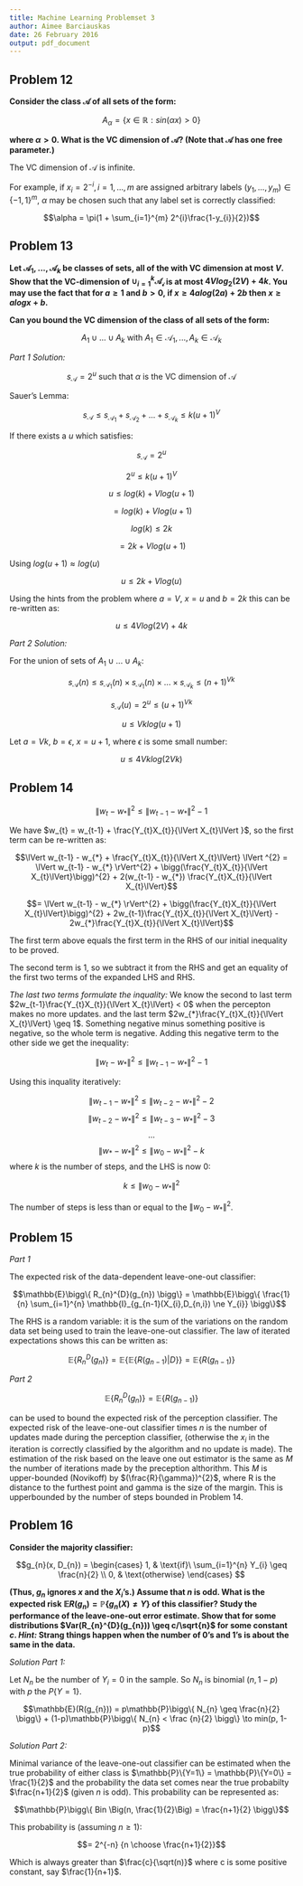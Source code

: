 ```yaml
---
title: Machine Learning Problemset 3
author: Aimee Barciauskas
date: 26 February 2016
output: pdf_document
---
```


## **Problem 12**

**Consider the class $\mathcal{A}$ of all sets of the form:**

$$A_{\alpha} = \{ x \in \mathbb{R} : sin(\alpha x) > 0 \}$$

**where $\alpha > 0$. What is the VC dimension of $\mathcal{A}$? (Note that $\mathcal{A}$ has one free parameter.)**

The VC dimension of $\mathcal{A}$ is infinite.

For example, if $x_{i} = 2^{-i}, i = 1, ..., m$ are assigned arbitrary labels $(y_{1},...,y_{m}) \in \{-1,1\}^{m}$, $\alpha$ may be chosen such that any label set is correctly classified:

$$\alpha = \pi(1 + \sum_{i=1}^{m} 2^{i}\frac{1-y_{i}}{2})$$

## **Problem 13** 

**Let $\mathcal{A}_{1}, ... , \mathcal{A}_{k}$ be classes of sets, all of the with VC dimension at most $V$. Show that the VC-dimension of $\cup_{i=1}^{k} \mathcal{A_{i}}$ is at most $4Vlog_{2}(2V) + 4k$. You may use the fact that for $a \geq 1$ and $b > 0$, if $x \geq 4a log(2a) + 2b$ then $x \geq a log x + b$.**

**Can you bound the VC dimension of the class of all sets of the form:**

$$A_{1} \cup ... \cup A_{k} \text{ with } A_{1} \in \mathcal{A}_{1}, ..., A_{k} \in \mathcal{A}_{k}$$

*Part 1 Solution:*

$$s_{\mathcal{A}} = 2^{u} \text{ such that $\alpha$ is the VC dimension of $\mathcal{A}$}$$

Sauer's Lemma:

$$s_{\mathcal{A}} \leq s_{\mathcal{A}_{1}} + s_{\mathcal{A}_{2}} + ... + s_{\mathcal{A}_{k}} \leq k(u+1)^{V} $$

If there exists a $u$ which satisfies:

$$s_{\mathcal{A}} = 2^{u}$$

$$2^{u} \leq k(u+1)^{V}$$

$$u \leq log(k) + Vlog(u+1)$$

$$ = log(k) + Vlog(u+1)$$

$$log(k) \leq 2k$$

$$= 2k + Vlog(u+1)$$

Using $log(u+1) \approx log(u)$

$$u \leq 2k + Vlog(u)$$

Using the hints from the problem where $a = V$, $x = u$ and $b = 2k$ this can be re-written as:

$$u \leq 4Vlog(2V) + 4k$$

*Part 2 Solution:*

For the union of sets of $A_{1} \cup ... \cup A_{k}$:

$$s_{\mathcal{A}}(n) \leq s_{\mathcal{A}_{1}}(n) \times s_{\mathcal{A}_{1}}(n) \times ... \times s_{\mathcal{A}_{k}} \leq (n+1)^{Vk}$$

$$s_{\mathcal{A}}(u) = 2^{u} \leq (u+1)^{Vk}$$

$$u \leq Vklog(u+1)$$

Let $a = Vk$, $b=\epsilon$, $x=u+1$, where $\epsilon$ is some small number:

$$u \leq 4Vklog(2Vk)$$

## **Problem 14**

$$\lVert w_{t} - w_{*} \rVert^{2} \leq \lVert w_{t-1} - w_{*} \rVert^{2} - 1$$

We have $w_{t} = w_{t-1} + \frac{Y_{t}X_{t}}{\lVert X_{t}\lVert }$, so the first term can be re-written as:

$$\lVert w_{t-1} - w_{*} + \frac{Y_{t}X_{t}}{\lVert X_{t}\lVert} \lVert ^{2} = \lVert w_{t-1} - w_{*} \rVert^{2} + \bigg(\frac{Y_{t}X_{t}}{\lVert X_{t}\lVert}\bigg)^{2} + 2(w_{t-1} - w_{*}) \frac{Y_{t}X_{t}}{\lVert X_{t}\lVert}$$

$$= \lVert w_{t-1} - w_{*} \rVert^{2} + \bigg(\frac{Y_{t}X_{t}}{\lVert X_{t}\lVert}\bigg)^{2} + 2w_{t-1}\frac{Y_{t}X_{t}}{\lVert X_{t}\lVert} - 2w_{*}\frac{Y_{t}X_{t}}{\lVert X_{t}\lVert}$$

The first term above equals the first term in the RHS of our initial inequality to be proved.

The second term is 1, so we subtract it from the RHS and get an equality of the first two terms of the expanded LHS and RHS.

*The last two terms formulate the inquality:* We know the second to last term $2w_{t-1}\frac{Y_{t}X_{t}}{\lVert X_{t}\lVert} < 0$ when the percepton makes no more updates. and the last term $2w_{*}\frac{Y_{t}X_{t}}{\lVert X_{t}\lVert} \geq 1$. Something negative minus something positive is negative, so the whole term is negative. Adding this negative term to the other side we get the inequality:

$$\lVert w_{t} - w_{*} \rVert^{2} \leq \lVert w_{t-1} - w_{*} \rVert^{2} - 1$$

Using this inquality iteratively:

$$\lVert w_{t-1} - w_{*} \rVert^{2} \leq \lVert w_{t-2} - w_{*} \rVert^{2} - 2$$
$$\lVert w_{t-2} - w_{*} \rVert^{2} \leq \lVert w_{t-3} - w_{*} \rVert^{2} - 3$$
$$...$$
$$\lVert w_{*} - w_{*} \rVert^{2} \leq \lVert w_{0} - w_{*} \rVert^{2} - k$$ where $k$ is the number of steps, and the LHS is now 0:

$$k \leq \lVert w_{0} - w_{*} \rVert^{2}$$

The number of steps is less than or equal to the $\lVert w_{0} - w_{*} \rVert^{2}$.


## **Problem 15**

*Part 1*

The expected risk of the data-dependent leave-one-out classifier:

$$\mathbb{E}\bigg\{ R_{n}^{D}(g_{n}) \bigg\} = \mathbb{E}\bigg\{ \frac{1}{n} \sum_{i=1}^{n} \mathbb{I}_{g_{n-1}(X_{i},D_{n,i}) \ne Y_{i}} \bigg\}$$

The RHS is a random variable: it is the sum of the variations on the random data set being used to train the leave-one-out classifier. The law of iterated expectations shows this can be written as:

$$\mathbb{E}\bigg\{ R_{n}^{D}(g_{n}) \bigg\} = \mathbb{E}\bigg\{ \mathbb{E} \{ R(g_{n-1}) | D \} \bigg\} = \mathbb{E} \{ R(g_{n-1}) \}$$

*Part 2*

$$\mathbb{E}\bigg\{ R_{n}^{D}(g_{n}) \bigg\} = \mathbb{E} \{ R(g_{n-1}) \}$$

can be used to bound the expected risk of the perception classifier. The expected risk of the leave-one-out classifier times $n$ is the number of updates made during the perception classifier, (otherwise the $x_{i}$ in the iteration is correctly classified by the algorithm and no update is made). The estimation of the risk based on the leave one out estimator is the same as $M$ the number of iterations made by the preception althorithm. This $M$ is upper-bounded (Novikoff) by $(\frac{R}{\gamma})^{2}$, where R is the distance to the furthest point and gamma is the size of the margin. This is upperbounded by the number of steps bounded in Problem 14.

## **Problem 16**

**Consider the majority classifier:**

$$g_{n}(x, D_{n}) =
    \begin{cases}
      1, & \text{if}\ \sum_{i=1}^{n} Y_{i} \geq \frac{n}{2} \\
      0, & \text{otherwise}
    \end{cases}
$$

**(Thus, $g_{n}$ ignores $x$ and the $X_{i}$’s.) Assume that $n$ is odd. What is the expected risk $\mathbb{E}R(g_{n}) = \mathbb{P} \{g_{n}(X) \ne Y\}$ of this classifier? Study the performance of the leave-one-out error estimate. Show that for some distributions $Var(R_{n}^{D}(g_{n})) \geq c/\sqrt{n}$ for some constant $c$. *Hint:* Strang things happen when the number of 0's and 1's is about the same in the data.**

*Solution Part 1:*

Let $N_{n}$ be the number of $Y_{i} = 0$ in the sample. So $N_{n}$ is binomial $(n, 1-p)$ with $p$ the $P\{Y=1\}$.

$$\mathbb{E}(R(g_{n})) = p\mathbb{P}\bigg\{ N_{n} \geq \frac{n}{2} \bigg\} + (1-p)\mathbb{P}\bigg\{ N_{n} < \frac {n}{2} \bigg\} \to min(p, 1-p)$$

*Solution Part 2:*

Minimal variance of the leave-one-out classifier can be estimated when the true probability of either class is $\mathbb{P}\{Y=1\} = \mathbb{P}\{Y=0\} = \frac{1}{2}$ and the probability the data set comes near the true probabilty $\frac{n+1}{2}$ (given $n$ is odd). This probability can be represented as:

$$\mathbb{P}\bigg\{ Bin \Big(n, \frac{1}{2}\Big) = \frac{n+1}{2} \bigg\}$$

This probability is (assuming $n \geq 1$):

$$= 2^{-n} {n \choose \frac{n+1}{2}}$$

Which is always greater than $\frac{c}{\sqrt(n)}$ where c is some positive constant, say $\frac{1}{n+1}$.

